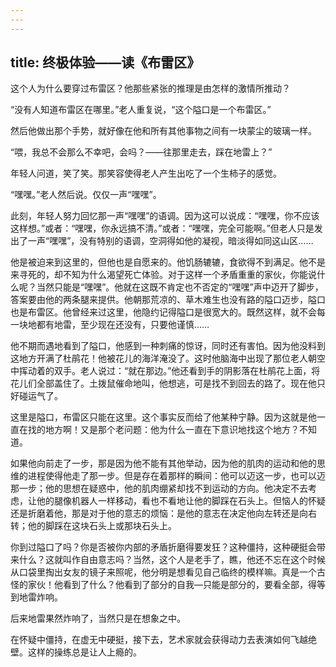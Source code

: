 ```yaml
---
---
---
```

title: 终极体验——读《布雷区》
---




这个人为什么要穿过布雷区？他那些紧张的推理是由怎样的激情所推动？

“没有人知道布雷区在哪里。”老人重复说，“这个隘口是一个布雷区。”

然后他做出那个手势，就好像在他和所有其他事物之间有一块蒙尘的玻璃一样。

“喂，我总不会那么不幸吧，会吗？——往那里走去，踩在地雷上？”

年轻人问道，笑了笑。那笑容使得老人产生出吃了一个生柿子的感觉。

“嘿嘿。”老人然后说。仅仅一声“嘿嘿”。

此刻，年轻人努力回忆那一声“嘿嘿”的语调。因为这可以说成：“嘿嘿，你不应该这样想。”或者：“嘿嘿，你永远搞不清。”或者：“嘿嘿，完全可能啊。”但老人只是发出了一声“嘿嘿”，没有特别的语调，空洞得如他的凝视，暗淡得如同这山区……

他是被迫来到这里的，但他也是自愿来的。他饥肠辘辘，食欲得不到满足。他不是来寻死的，却不知为什么渴望死亡体验。对于这样一个矛盾重重的家伙，你能说什么呢？当然只能是“嘿嘿”。他就在这既不肯定也不否定的“嘿嘿”声中迈开了脚步，答案要由他的两条腿来提供。他朝那荒凉的、草木难生也没有路的隘口迈步，隘口也是布雷区。他曾经来过这里，他隐约记得隘口是很宽大的。既然这样，就不会每一块地都有地雷，至少现在还没有，只要他谨慎……

他不期而遇地看到了隘口，他感到一种刺痛的惊讶，同时还有害怕。因为他没料到这地方开满了杜鹃花！他被花儿的海洋淹没了。这时他脑海中出现了那位老人朝空中挥动着的双手。老人说过：“就在那边。”他还看到手的阴影落在杜鹃花上面，将花儿们全部盖住了。土拨鼠催命地叫，他想逃，可是找不到回去的路了。现在他只好碰运气了。

这里是隘口，布雷区只能在这里。这个事实反而给了他某种宁静。因为这就是他一直在找的地方啊！又是那个老问题：他为什么一直在下意识地找这个地方？不知道。

如果他向前走了一步，那是因为他不能有其他举动，因为他的肌肉的运动和他的思维的进程使得他走了那一步。但是存在着那样的瞬间：他可以迈这一步，也可以迈那一步；他的思想在疑惑中，他的肌肉绷紧却找不到运动的方向。他决定不去考虑，让他的腿像机器人一样移动，看也不看地让他的脚踩在石头上。但恼人的怀疑还是折磨着他，那是对于他的意志的烦恼：是他的意志在决定他向左转还是向右转；他的脚踩在这块石头上或那块石头上。

你到过隘口了吗？你是否被你内部的矛盾折磨得要发狂？这种僵持，这种硬挺会带来什么？这就叫作自由意志吗？当然，这个人是老手了，瞧，他还不忘在这个时候从口袋里掏出女友的镜子来照呢，他分明是想看见自己临终的模样嘛。真是一个古怪的家伙！他看到了什么？他看到了部分的自我—只能是部分的，要看全部，得等到地雷炸响。

后来地雷果然炸响了，当然只是在想象之中。

在怀疑中僵持，在虚无中硬挺，接下去，艺术家就会获得动力去表演如何飞越绝壁。这样的操练总是让人上瘾的。